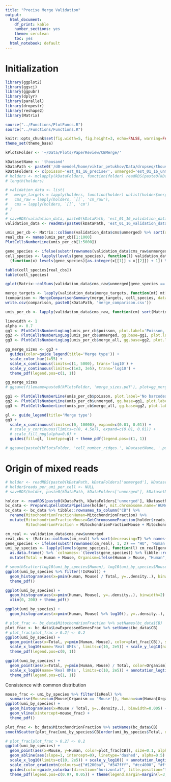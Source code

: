 ```yaml
---
title: "Precise Merge Validation"
output:
  html_document:
    df_print: kable
    number_sections: yes
    theme: cerulean
    toc: yes
  html_notebook: default
---
```


# Initialization
```r
library(ggplot2)
library(ggsci)
library(ggpubr)
library(dplyr)
library(parallel)
library(dropestr)
library(reshape2)
library(Matrix)

source("../Functions/PlotFuncs.R")
source("../Functions/Functions.R")

knitr::opts_chunk$set(fig.width=5, fig.height=3, echo=FALSE, warning=FALSE, message=FALSE)
theme_set(theme_base)

kPlotsFolder <- '~/Data/Plots/PaperReview/CBMerge/'
```

```r
kDatasetName <- 'thousand'
kDataPath <- paste0('/d0-mendel/home/viktor_petukhov/Data/dropseq/thousand/')
kDataFolders <- c(poisson='est_01_16_precise/', unmerged='est_01_16_unmerged/', merge_all='est_01_16_merge_all/', simple='est_01_16_simple/')
# holders <- mclapply(kDataFolders, function(folder) readRDS(paste0(kDataPath, folder, kDatasetName, '.rds')), mc.cores=length(kDataFolders))
# length(holders)
```

```r
# validation_data <- list(
#   merge_targets = lapply(holders, function(holder) unlist(holder$merge_targets)),
#   cms_raw = lapply(holders, `[[`, 'cm_raw'),
#   cms = lapply(holders, `[[`, 'cm')
# )
# 
# saveRDS(validation_data, paste0(kDataPath, 'est_01_16_validation_data.rds'))
validation_data <- readRDS(paste0(kDataPath, 'est_01_16_validation_data.rds'))
```

```r
umis_per_cb <- Matrix::colSums(validation_data$cms$unmerged) %>% sort(decreasing=T)
real_cbs <- names(umis_per_cb)[1:1000]
PlotCellsNumberLine(umis_per_cb[1:5000])
```

```r
gene_species <- ifelse(substr(rownames(validation_data$cms_raw$unmerged), 1, 5) == "HUMAN", 'Human', 'Mouse') %>% as.factor()
cell_species <- lapply(levels(gene_species), function(l) validation_data$cms_raw$unmerged[gene_species == l,] %>% Matrix::colSums()) %>% 
  (function(x) levels(gene_species)[as.integer(x[[1]] < x[[2]]) + 1]) %>% setNames(colnames(validation_data$cms_raw$unmerged)) %>% as.factor()

table(cell_species[real_cbs])
table(cell_species)
```

```r
qplot(Matrix::colSums(validation_data$cms_raw$unmerged[gene_species == 'Mouse',]) / Matrix::colSums(validation_data$cms_raw$unmerged))
```

```r
merge_targets <- lapply(validation_data$merge_targets, function(mt) mt[mt %in% real_cbs])
(comparison <- MergeComparisonSummary(merge_targets, cell_species, dataset='Drop-seq thousand'))
write.csv(comparison, paste0(kDataPath, 'merge_comparison.csv'))
```


```r
umis_per_cb <- lapply(validation_data$cms_raw, function(cm) sort(Matrix::colSums(cm), decreasing=T))
```

```r
linewidth <- 1
alpha <- 0.7
gg1 <- PlotCellsNumberLogLog(umis_per_cb$poisson, plot.label='Poisson, no barcodes', plot.border=F, linewidth=linewidth, alpha=alpha)
gg2 <- PlotCellsNumberLogLog(umis_per_cb$unmerged, gg.base=gg1, plot.label='No merge', plot.border=F, linewidth=linewidth, alpha=alpha)
gg3 <- PlotCellsNumberLogLog(umis_per_cb$merge_all, gg.base=gg2, plot.label='Simple, no barcodes', plot.border=F, linewidth=linewidth, alpha=alpha)

gg_merge_sizes <- gg3 + 
  guides(color=guide_legend(title='Merge type')) +
  scale_color_hue(l=55) +
  scale_x_continuous(limits=c(1, 5000), trans='log10') +
  scale_y_continuous(limits=c(1e3, 3e5), trans='log10') +
  theme_pdf(legend.pos=c(1, 1))

gg_merge_sizes
# ggsave(filename=paste0(kPlotsFolder, 'merge_sizes.pdf'), plot=gg_merge_sizes, width=6, height=4)
```

```r
gg1 <- PlotCellsNumberLine(umis_per_cb$poisson, plot.label='No barcodes merge', breaks=50)
gg2 <- PlotCellsNumberLine(umis_per_cb$unmerged, gg.base=gg1, plot.label='No merge', breaks=50)
gg3 <- PlotCellsNumberLine(umis_per_cb$merge_all, gg.base=gg2, plot.label='Merge all', breaks=50)

gl <- guide_legend(title='Merge type')
gg3 +
  scale_x_continuous(limits=c(0, 10000), expand=c(0.01, 0.01)) +
  # scale_y_continuous(limits=c(0, 4.5e7), expand=c(0.01, 0.01)) +
  # scale_fill_npg(alpha=0.6) +
  guides(fill=gl, linetype=gl) + theme_pdf(legend.pos=c(1, 1))

# ggsave(paste0(kPlotsFolder, 'cell_number_ridges.', kDatasetName, '.pdf'), width=4, height=4)
```


# Origin of mixed reads
```r
# holder <- readRDS(paste0(kDataPath, kDataFolders['unmerged'], kDatasetName, '.rds'))
# holder$reads_per_umi_per_cell <- NULL
# saveRDS(holder, paste0(kDataPath, kDataFolders['unmerged'], kDatasetName, '_no_umis.rds'))

holder <- readRDS(paste0(kDataPath, kDataFolders['unmerged'], kDatasetName, '_no_umis.rds'))
bc_data <- PrepareLqCellsDataPipeline(holder, mit.chromosome.name='HUMAN_MT', scale=FALSE)
bc_data <- bc_data %>% tibble::rownames_to_column("CB") %>% 
  rename(MitochondrionFractionHuman=MitochondrionFraction) %>% 
  mutate(MitochondrionFractionMouse=GetChromosomeFraction(holder$reads_per_chr_per_cells$Exon, 'MOUSE_MT')[CB],
         MitochondrionFraction = MitochondrionFractionMouse + MitochondrionFractionHuman)
```

```r
cm_real <- validation_data$cms_raw$unmerged
real_cbs <- (Matrix::colSums(cm_real) %>% sort(decreasing=T) %>% names())[1:1000]
gene_species <- ifelse(substr(rownames(cm_real), 1, 2) == "HU", 'Human', 'Mouse') %>% as.factor()
umi_by_species <- lapply(levels(gene_species), function(l) cm_real[gene_species == l,] %>% Matrix::colSums()) %>% 
  as.data.frame() %>% `colnames<-`(levels(gene_species)) %>% tibble::rownames_to_column('CB') %>% as_tibble() %>%
  mutate(Total = Human + Mouse, Organism=ifelse(Human > Mouse, "Human", "Mouse"), IsReal=CB %in% real_cbs)
```

```r
# smoothScatter(log10(umi_by_species$Human), log10(umi_by_species$Mouse))
ggplot(umi_by_species %>% filter(!IsReal)) + 
  geom_histogram(aes(x=pmin(Human, Mouse) / Total, y=..density..), binwidth=0.005) + 
  theme_pdf()

ggplot(umi_by_species) + 
  geom_histogram(aes(x=pmin(Human, Mouse), y=..density..), binwidth=2) + 
  xlim(0, 200) + theme_pdf()

ggplot(umi_by_species) + 
  geom_histogram(aes(x=pmin(Human, Mouse) %>% log10(), y=..density..), bins=100)
```

```r
# plot_frac <- bc_data$MitochondrionFraction %>% setNames(bc_data$CB)
plot_frac <- bc_data$LowExpressedGenesFrac %>% setNames(bc_data$CB)
# plot_frac[plot_frac > 0.2] <- 0.2
ggplot(umi_by_species) + 
  geom_point(aes(x=Total, y=pmin(Human, Mouse), color=plot_frac[CB]), size=0.1, alpha=0.1) +
  scale_x_log10(name='Real UMIs', limits=c(10, 2e5)) + scale_y_log10(name='Wrong UMIs') + annotation_logticks() +
  theme_pdf(legend.pos=c(0, 1))
```

```r
ggplot(umi_by_species) + 
  geom_point(aes(x=Total, y=pmin(Human, Mouse) / Total, color=Organism), size=0.1, alpha=0.1) +
  scale_x_log10(name='Real UMIs', limits=c(10, 2e5)) + annotation_logticks() + ylab('Fraction of mixed UMIs') +
  theme_pdf(legend.pos=c(1, 1))
```

Consistence with common distribution
```r
mouse_frac <- umi_by_species %>% filter(IsReal) %>% 
  summarise(Mouse=sum(Mouse[Organism == 'Mouse']), Human=sum(Human[Organism == 'Human']), MF=Mouse / (Mouse + Human)) %>% .$MF
ggplot(umi_by_species) + 
  geom_histogram(aes(x=Mouse / Total, y=..density..), binwidth=0.005) + 
  geom_vline(xintercept=mouse_frac) +
  theme_pdf()
```

```r
plot_frac <- bc_data$MitochondrionFraction %>% setNames(bc_data$CB)
smoothScatter(plot_frac[umi_by_species$CB[order(umi_by_species$Total, decreasing=T)]])

# plot_frac[plot_frac > 0.2] <- 0.2
ggplot(umi_by_species) + 
  geom_point(aes(x=Mouse, y=Human, color=plot_frac[CB]), size=0.1, alpha=0.15) +
  geom_abline(aes(slope=1, intercept=0), linetype='dashed', alpha=0.5) +
  scale_x_log10(limits=c(10, 2e5)) + scale_y_log10() + annotation_logticks() +
  scale_color_gradientn(colours=c("#1200ba", "#347fff", "#cc4000", "#ff3333"), values=scales::rescale(c(0, 0.1, 0.3, 0.8))) +
  guides(color=guide_colorbar(direction="horizontal", title.position="top", title="Mitochondrial\nfraction", barwidth=unit(1.0, units="in"))) +
  theme_pdf(legend.pos=c(0.97, 0.05)) + theme(legend.margin=margin(l=3, r=3, unit="pt"))
```

